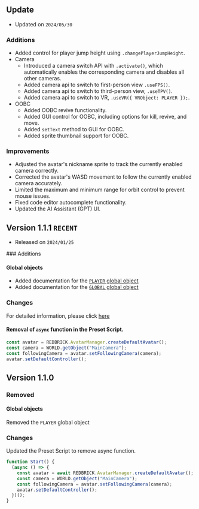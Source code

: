 
## Update

- Updated on `2024/05/30`

<Steps>

### Additions

- Added control for player jump height using `.changePlayerJumpHeight`.
- Camera
  - Introduced a camera switch API with `.activate()`, which automatically enables the corresponding camera and disables all other cameras.
  - Added camera api to switch to first-person view `.useFPS()`.
  - Added camera api to switch to third-person view, `.useTPV()`.
  - Added camera api to switch to VR, `.useVR({ VRObject: PLAYER });`.
- OOBC
  - Added OOBC revive functionality.
  - Added GUI control for OOBC, including options for kill, revive, and move.
  - Added `setText` method to GUI for OOBC.
  - Added sprite thumbnail support for OOBC.

### Improvements

- Adjusted the avatar's nickname sprite to track the currently enabled camera correctly.
- Corrected the avatar's WASD movement to follow the currently enabled camera accurately.
- Limited the maximum and minimum range for orbit control to prevent mouse issues.
- Fixed code editor autocomplete functionality.
- Updated the AI Assistant (GPT) UI.

</Steps>

## Version 1.1.1 `RECENT`

- Released on `2024/01/25`

<Steps>
### Additions

#### Global objects

- Added documentation for the [`PLAYER` global object](../script/start/global-objects#player)
- Added documentation for the [`GLOBAL` global object](../script/start/global-objects#global)

### Changes

For detailed information, please click [here](../script/start/content-type)

#### Removal of `async` function in the Preset Script.

```jsx copy filename="new Preset Script"
const avatar = REDBRICK.AvatarManager.createDefaultAvatar();
const camera = WORLD.getObject("MainCamera");
const followingCamera = avatar.setFollowingCamera(camera);
avatar.setDefaultController();
```

</Steps>

## Version 1.1.0

<Steps>

### Removed

#### Global objects

Removed the `PLAYER` global object

### Changes

Updated the Preset Script to remove async function.

```jsx copy filename="version1.1.0 Preset Script"
function Start() {
  (async () => {
    const avatar = await REDBRICK.AvatarManager.createDefaultAvatar();
    const camera = WORLD.getObject("MainCamera");
    const followingCamera = avatar.setFollowingCamera(camera);
    avatar.setDefaultController();
  })();
}
```

</Steps>
